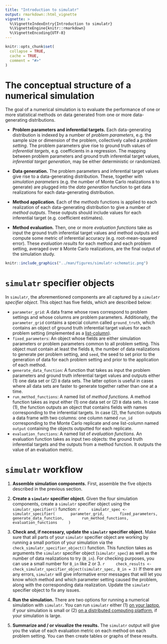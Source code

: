 ```yaml
---
title: "Introduction to simulatr"
output: rmarkdown::html_vignette
vignette: >
  %\VignetteIndexEntry{Introduction to simulatr}
  %\VignetteEngine{knitr::rmarkdown}
  %\VignetteEncoding{UTF-8}
---
```


```r
knitr::opts_chunk$set(
  collapse = TRUE,
  cache = TRUE,
  comment = "#>"
)
```

# The conceptual structure of a numerical simulation

The goal of a numerical simulation is to evaluate the performance of one or more statistical methods on data generated from one or more data-generating distributions. 

- **Problem parameters and inferential targets.** Each data-generating distribution is indexed by a number of *problem parameters*, e.g. the sample size or dimension of the problem, collectively called a *problem setting*. The problem parameters give rise to ground truth values of *inferential targets*, e.g. coefficients in a regression. The mapping between problem parameters and ground truth inferential target values, *inferential target generation*, may be either deterministic or randomized. 

- **Data generation.** The problem parameters and inferential target values give rise to a data-generating distribution. These, together with *simulation parameters* (e.g. the number of Monte Carlo realizations `B` to generate) are plugged into the *data generation* function to get data realizations for each data-generating distribution. 

- **Method application.** Each of the *methods* functions is applied to each realization of each data-generating distribution to give a number of *method outputs*. These outputs should include values for each inferential target (e.g. coefficient estimates). 

- **Method evaluation.** Then, one or more *evaluation functions* take as input the ground truth inferential target values and method outputs and compute some metric of inferential accuracy (e.g. root-mean-squared error). These *evaluation results* for each method and each problem setting, averaged over `B` Monte Carlo realizations, are the final output of the simulation study.

```r
knitr::include_graphics("../man/figures/simulatr-schematic.png")
```

# `simulatr` specifier objects

In `simulatr`, the aforementioned components are all captured by a *`simulatr` specifier object*. This object has five fields, which are described below:

- `parameter_grid`: A data frame whose rows correspond to problem settings and whose columns are problem parameters. Additionally, the `parameter_grid` contains a special column called `ground_truth`, which contains an object of ground truth inferential target values for each problem setting (implemented as a [list-column](https://r4ds.hadley.nz/rectangling.html#list-columns)).
- `fixed_parameters`: An object whose fields are either simulation parameters or problem parameters common to all problem setting. This object must contain at least the fields `B`, the number of data realizations to generate per problem setting, and `seed`, the seed to set prior to the generation of data for each problem setting and prior to the application of each method.
- `generate_data_function`: A function that takes as input the problem parameters and ground truth inferential target values and outputs either (1) one data set or (2) `B` data sets. The latter option is useful in cases where all data sets are faster to generate together rather than one at a time.
- `run_method_functions`: A named list of *method functions*. A method function takes as input either (1) one data set or (2) `B` data sets. In case (1), the function outputs an object that contains fields with names corresponding to the inferential targets. In case (2), the function outputs a data frame with two columns: one column named `run_id` corresponding to the Monte Carlo replicate and one list-column named `output` containing the objects outputted for each replicate.
- `evaluation_functions`: A named list of *evaluation functions*. An evaluation function takes as input two objects: the ground truth inferential targets and the outputs from a method function. It outputs the value of an evaluation metric.

# `simulatr` workflow

1. **Assemble simulation components.** First, assemble the five objects described in the previous section.

2. **Create a `simulatr` specifier object.** Given the four simulation components, create a `simulatr` specifier object using the `simulatr_specifier()` function:
    ```r
    simulatr_spec <- simulatr_specifier(
      parameter_grid,
      fixed_parameters,
      generate_data_function, 
      run_method_functions,
      evaluation_functions
    )
    ```

3. **Check and, if necessary, update the `simulatr` specifier object.** Make sure that all parts of your `simulatr` specifier object are working by running a small portion of your simulation via the `check_simulatr_specifier_object()` function. This function takes as arguments the `simulatr` specifier object (`simulatr_spec`) as well as the number of data realizations to try (`B_in`). For checking purposes, you can use a small number for `B_in` like 2 or 3.
    ```r
    check_results <- check_simulatr_specifier_object(simulatr_spec, B_in = 3)
    ```
If there are any errors, `simulatr` will give informative error messages that will let you know which method and which parameter setting caused the problem, along with the corresponding data realization. Update the `simulatr` specifier object to fix any issues.

4. **Run the simulation.** There are two options for running a numerical simulation with `simulatr`. You can run `simulatr` either (1) [on your laptop](https://katsevich-lab.github.io/simulatr/articles/example-local.html), if your simulation is small or (2) [on a distributed computing platform](https://katsevich-lab.github.io/simulatr/articles/example-remote.html), if your simulation is large.

5. **Summarize and / or visualize the results.** The `simulatr` output will give you the value of each evaluation metric on each method on each problem setting. You can then create tables or graphs of these results.